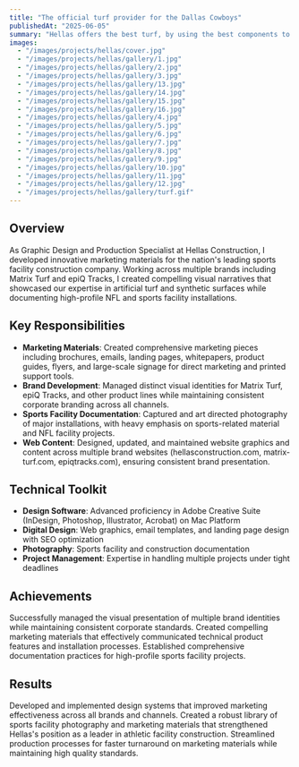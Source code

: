 ---
title: "The official turf provider for the Dallas Cowboys"
publishedAt: "2025-06-05"
summary: "Hellas offers the best turf, by using the best components to manufacture it's Matrix turf."
images:
  - "/images/projects/hellas/cover.jpg"
  - "/images/projects/hellas/gallery/1.jpg"
  - "/images/projects/hellas/gallery/2.jpg"
  - "/images/projects/hellas/gallery/3.jpg"
  - "/images/projects/hellas/gallery/13.jpg"
  - "/images/projects/hellas/gallery/14.jpg"
  - "/images/projects/hellas/gallery/15.jpg"
  - "/images/projects/hellas/gallery/16.jpg"
  - "/images/projects/hellas/gallery/4.jpg"
  - "/images/projects/hellas/gallery/5.jpg"
  - "/images/projects/hellas/gallery/6.jpg"
  - "/images/projects/hellas/gallery/7.jpg"
  - "/images/projects/hellas/gallery/8.jpg"
  - "/images/projects/hellas/gallery/9.jpg"
  - "/images/projects/hellas/gallery/10.jpg"
  - "/images/projects/hellas/gallery/11.jpg"
  - "/images/projects/hellas/gallery/12.jpg"
  - "/images/projects/hellas/gallery/turf.gif"    
---

## Overview

As Graphic Design and Production Specialist at Hellas Construction, I developed innovative marketing materials for the nation's leading sports facility construction company. Working across multiple brands including Matrix Turf and epiQ Tracks, I created compelling visual narratives that showcased our expertise in artificial turf and synthetic surfaces while documenting high-profile NFL and sports facility installations.

## Key Responsibilities

- **Marketing Materials**: Created comprehensive marketing pieces including brochures, emails, landing pages, whitepapers, product guides, flyers, and large-scale signage for direct marketing and printed support tools.
- **Brand Development**: Managed distinct visual identities for Matrix Turf, epiQ Tracks, and other product lines while maintaining consistent corporate branding across all channels.
- **Sports Facility Documentation**: Captured and art directed photography of major installations, with heavy emphasis on sports-related material and NFL facility projects.
- **Web Content**: Designed, updated, and maintained website graphics and content across multiple brand websites (hellasconstruction.com, matrix-turf.com, epiqtracks.com), ensuring consistent brand presentation.

## Technical Toolkit

- **Design Software**: Advanced proficiency in Adobe Creative Suite (InDesign, Photoshop, Illustrator, Acrobat) on Mac Platform
- **Digital Design**: Web graphics, email templates, and landing page design with SEO optimization
- **Photography**: Sports facility and construction documentation
- **Project Management**: Expertise in handling multiple projects under tight deadlines

## Achievements

Successfully managed the visual presentation of multiple brand identities while maintaining consistent corporate standards. Created compelling marketing materials that effectively communicated technical product features and installation processes. Established comprehensive documentation practices for high-profile sports facility projects.

## Results

Developed and implemented design systems that improved marketing effectiveness across all brands and channels. Created a robust library of sports facility photography and marketing materials that strengthened Hellas's position as a leader in athletic facility construction. Streamlined production processes for faster turnaround on marketing materials while maintaining high quality standards.
